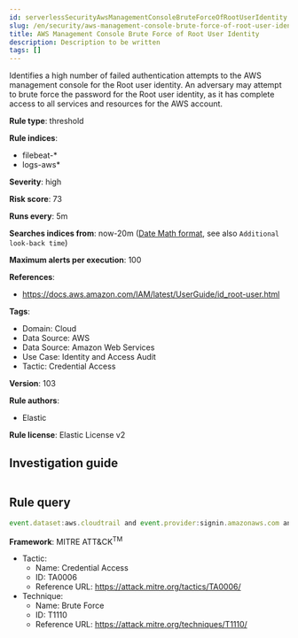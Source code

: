 ```yaml
---
id: serverlessSecurityAwsManagementConsoleBruteForceOfRootUserIdentity
slug: /en/security/aws-management-console-brute-force-of-root-user-identity
title: AWS Management Console Brute Force of Root User Identity
description: Description to be written
tags: []
---
```


<div id="aws-management-console-brute-force-of-root-user-identity"></div>

Identifies a high number of failed authentication attempts to the AWS management console for the Root user identity. An adversary may attempt to brute force the password for the Root user identity, as it has complete access to all services and resources for the AWS account.

**Rule type**: threshold

**Rule indices**: 

* filebeat-*
* logs-aws*

**Severity**: high

**Risk score**: 73

**Runs every**: 5m

**Searches indices from**: now-20m ([Date Math format](((ref))/common-options.html#date-math), see also <DocLink id="serverlessSecurityRulesUiCreate" section="set-the-rules-schedule">`Additional look-back time`</DocLink>)

**Maximum alerts per execution**: 100

**References**: 

* https://docs.aws.amazon.com/IAM/latest/UserGuide/id_root-user.html

**Tags**: 

* Domain: Cloud
* Data Source: AWS
* Data Source: Amazon Web Services
* Use Case: Identity and Access Audit
* Tactic: Credential Access

**Version**: 103

**Rule authors**: 

* Elastic

**Rule license**: Elastic License v2

## Investigation guide

```markdown

```

## Rule query

```js
event.dataset:aws.cloudtrail and event.provider:signin.amazonaws.com and event.action:ConsoleLogin and aws.cloudtrail.user_identity.type:Root and event.outcome:failure

```

**Framework**: MITRE ATT&CK<sup>TM</sup>

* Tactic:
    * Name: Credential Access
    * ID: TA0006
    * Reference URL: https://attack.mitre.org/tactics/TA0006/
* Technique:
    * Name: Brute Force
    * ID: T1110
    * Reference URL: https://attack.mitre.org/techniques/T1110/

